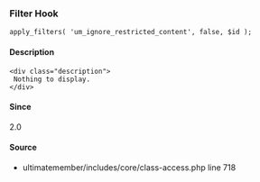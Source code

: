 
<UMBreadCrumb type="filter"/>

### Filter Hook    
    
```
apply_filters( 'um_ignore_restricted_content', false, $id );
```

#### Description
    <div class="description">
     Nothing to display.
    </div>

#### Since
<div class="description">
2.0
</div>

#### Source
  - <Link href="https://github.com/ultimatemember/ultimatemember/tree/2.5.0/includes/core/class-access.php#L718">ultimatemember/includes/core/class-access.php</Link> <Link href="https://github.com/ultimatemember/ultimatemember/tree/2.5.0/includes/core/class-access.php#L718">line 718</Link>

